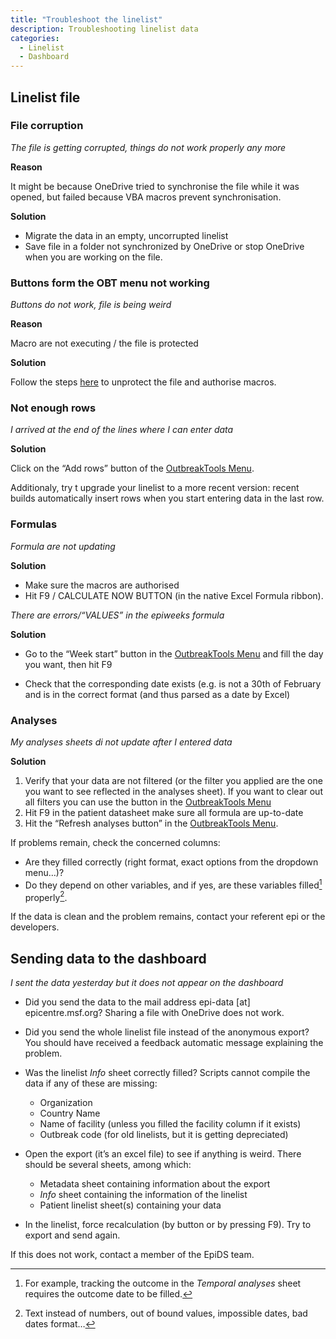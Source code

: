 ```yaml
---
title: "Troubleshoot the linelist"
description: Troubleshooting linelist data
categories: 
  - Linelist
  - Dashboard
---
```


## Linelist file

### File corruption

*The file is getting corrupted, things do not work properly any more*

**Reason**

It might be because OneDrive tried to synchronise the file while it was opened, but failed because VBA macros prevent synchronisation.

**Solution**

- Migrate the data in an empty, uncorrupted linelist
- Save file in a folder not synchronized by OneDrive or stop OneDrive when you are working on the file.


### Buttons form the OBT menu not working

*Buttons do not work, file is being weird*

**Reason**

Macro are not executing / the file is protected

**Solution**

Follow the steps [here](../getting_started/use_linelist.qmd#sec-unprotect-file) to unprotect the file and authorise macros.


### Not enough rows

*I arrived at the end of the lines where I can enter data*

**Solution**

Click on the "Add rows" button of the [OutbreakTools Menu](../reference/ribbons_linelist.qmd). 

Additionaly, try t upgrade your linelist to a more recent version: recent builds automatically insert rows when you start entering data in the last row.


### Formulas

*Formula are not updating*

**Solution**

- Make sure the macros are authorised
- Hit F9 / CALCULATE NOW BUTTON (in the native Excel Formula ribbon).


*There are errors/“VALUES”  in the epiweeks formula*

**Solution**

- Go to the "Week start" button in the [OutbreakTools Menu](../reference/ribbons_linelist.qmd) and fill the day you want, then hit F9

- Check that the corresponding date exists (e.g. is not a 30th of February and is in the correct format (and thus parsed as a date by Excel)



### Analyses

*My analyses sheets di not update after I entered data*

**Solution**

1. Verify that your data are not filtered (or the filter you applied are the one you want to see reflected in the analyses sheet). If you want to clear out all filters you can use the button in the [OutbreakTools Menu](../reference/ribbons_linelist.qmd)
2. Hit F9 in the patient datasheet make sure all formula are up-to-date
3. Hit the "Refresh analyses button" in the [OutbreakTools Menu](../reference/ribbons_linelist.qmd).


If problems remain, check the concerned columns: 

- Are they filled correctly (right format, exact options from the dropdown menu…)? 
- Do they depend on other variables, and if yes, are these variables filled^[For example, tracking the outcome in the *Temporal analyses* sheet requires the outcome date to be filled.] properly^[Text instead of numbers, out of bound values, impossible dates, bad dates format...]. 

If the data is clean and the problem remains, contact your referent epi or the developers.



## Sending data to the dashboard

*I sent the data yesterday but it does not appear on the dashboard*

-	Did you send the data to the mail address epi-data [at] epicentre.msf.org? Sharing a file with OneDrive does not work.
-	Did you send the whole linelist file instead of the anonymous export? You should have received a feedback automatic message explaining the problem.
-	Was the linelist *Info* sheet correctly filled? Scripts cannot compile the data if any of these are missing:
    
    - Organization
    - Country Name
    - Name of facility (unless you filled the facility column if it exists)
    - Outbreak code (for old linelists, but it is getting depreciated)
-	Open the export (it’s an excel file) to see if anything is weird. There should be several sheets, among which:
  
    - Metadata sheet containing information about the export
    - *Info* sheet containing the information of the linelist
    - Patient linelist sheet(s) containing your data
-	In the linelist, force recalculation (by button or by pressing F9). Try to export and send again.

If this does not work, contact a member of the EpiDS team.

